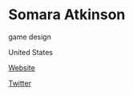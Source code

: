 # Somara Atkinson

<Skills>

game design

</Skills>

<Location>

United States

</Location>

<Personal>

[Website](http://www.somaraatkinson.com/)

[Twitter](https://twitter.com/SomaraA)

</Personal>


